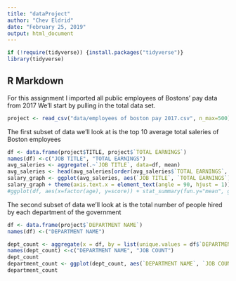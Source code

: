 ```yaml
---
title: "dataProject"
author: "Chev Eldrid"
date: "February 25, 2019"
output: html_document
---
```


```r
if (!require(tidyverse)) {install.packages("tidyverse")}
library(tidyverse)
```

## R Markdown
For this assignment I imported all public employees of Bostons' pay data from 2017
We'll start by pulling in the total data set.

```r
project <- read_csv("data/employees of boston pay 2017.csv", n_max=500)
```

The first subset of data we'll look at is the top 10 average total saleries of Boston employees

```r
df <- data.frame(project$TITLE, project$`TOTAL EARNINGS`)
names(df) <-c("JOB TITLE", "TOTAL EARNINGS")
avg_saleries <- aggregate(.~`JOB TITLE`, data=df, mean)
avg_saleries <- head(avg_saleries[order(avg_saleries$`TOTAL EARNINGS`, decreasing=TRUE), ], n=10)
salary_graph <- ggplot(avg_saleries, aes(`JOB TITLE`, `TOTAL EARNINGS`)) + geom_col(fill = "#FF6666")
salary_graph + theme(axis.text.x = element_text(angle = 90, hjust = 1))
#ggplot(df, aes(x=factor(age), y=score)) + stat_summary(fun.y="mean", geom="bar")

```

The second subset of data we'll look at is the total number of people hired by each department of the government
```r

df <- data.frame(project$`DEPARTMENT NAME`)
names(df) <-("DEPARTMENT NAME")

dept_count <- aggregate(x = df, by = list(unique.values = df$`DEPARTMENT NAME`), FUN = length)
names(dept_count) <-c("DEPARTMENT NAME", "JOB COUNT")
dept_count
department_count <- ggplot(dept_count, aes(`DEPARTMENT NAME`, `JOB COUNT`)) + geom_col(fill = "#FF6666")
department_count
```